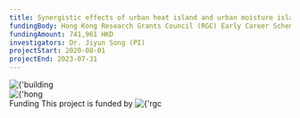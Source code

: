 ```yaml
---
title: Synergistic effects of urban heat island and urban moisture island in a high-rise compact city
fundingBody: Hong Kong Research Grants Council (RGC) Early Career Scheme (ECS) Fund
fundingAmount: 741,961 HKD
investigators: Dr. Jiyun Song (PI)
projectStart: 2020-08-01
projectEnd: 2023-07-31
---
```


<Title>
  Synergistic effects of urban heat island and urban moisture island in a
  high-rise compact city
</Title>

<Section>
  <Image
    src={
      'https://sjyurbanlab.github.io/website-assets/projects/ongoing-projects/2020rgc-ecs/building-sketch.png'
    }
    alt={'building sketch'}
    size={'medium'}
    center
  />
</Section>

<Section>
  <Image
    src={
      'https://sjyurbanlab.github.io/website-assets/projects/ongoing-projects/2020rgc-ecs/hong-kong.png'
    }
    alt={'hong kong'}
    size={'medium'}
    center
  />
</Section>

<Section>
  <SubTitle>Funding</SubTitle>
  This project is funded by
  <Image
    src={
      'https://sjyurbanlab.github.io/website-assets/projects/ongoing-projects/2020rgc-ecs/rgc-hong-kong.png'
    }
    alt={'rgc hong kong'}
    size={'extra small'}
  />
</Section>
